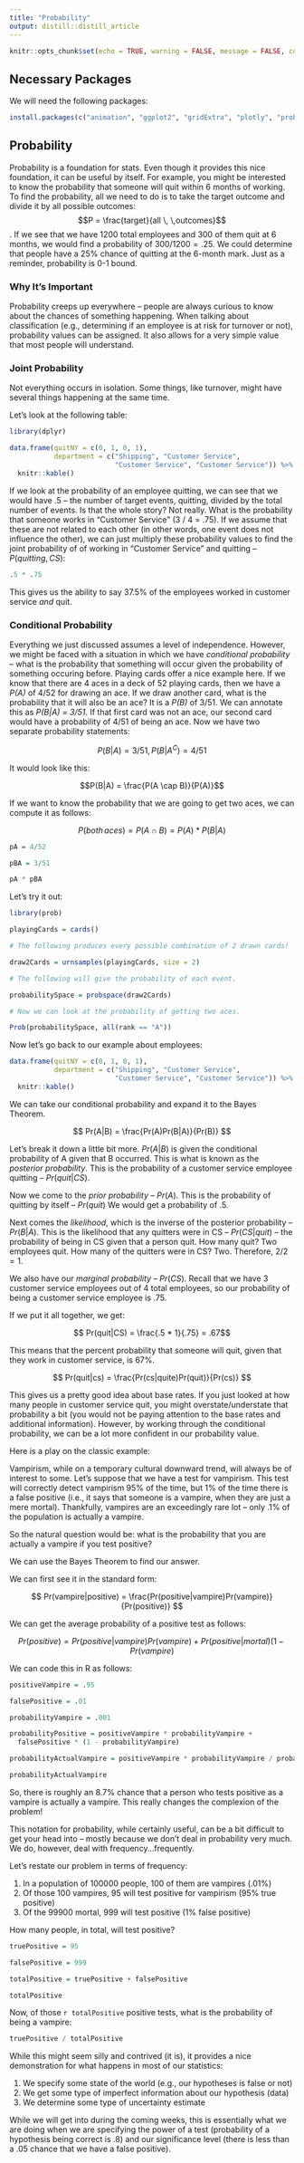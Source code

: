```yaml
---
title: "Probability"
output: distill::distill_article
---
```


```r
knitr::opts_chunk$set(echo = TRUE, warning = FALSE, message = FALSE, comment = "")
```


## Necessary Packages

We will need the following packages:

```r
install.packages(c("animation", "ggplot2", "gridExtra", "plotly", "prob"))
```


## Probability

Probability is a foundation for stats. Even though it provides this nice foundation, it can be useful by itself. For example, you might be interested to know the probability that someone will quit within 6 months of working. To find the probability, all we need to do is to take the target outcome and divide it by all possible outcomes: $$P = \frac{target}{all \, \,outcomes}$$. If we see that we have 1200 total employees and 300 of them quit at 6 months, we would find a probability of $300 / 1200 = .25$. We could determine that people have a 25% chance of quitting at the 6-month mark. Just as a reminder, probability is 0-1 bound.

### Why It's Important

Probability creeps up everywhere -- people are always curious to know about the chances of something happening. When talking about classification (e.g., determining if an employee is at risk for turnover or not), probability values can be assigned. It also allows for a very simple value that most people will understand.

### Joint Probability

Not everything occurs in isolation. Some things, like turnover, might have several things happening at the same time.

Let's look at the following table:

```r
library(dplyr)

data.frame(quitNY = c(0, 1, 0, 1), 
           department = c("Shipping", "Customer Service", 
                          "Customer Service", "Customer Service")) %>% 
  knitr::kable()
```

If we look at the probability of an employee quitting, we can see that we would have .5 -- the number of target events, quitting, divided by the total number of events. Is that the whole story? Not really. What is the probability that someone works in "Customer Service" (3 / 4 = .75). If we assume that these are not related to each other (in other words, one event does not influence the other), we can just multiply these probability values to find the joint probability of of working in "Customer Service" and quitting -- $P(quitting, CS)$:

```r
.5 * .75
```

This gives us the ability to say 37.5% of the employees worked in customer service *and* quit. 


### Conditional Probability

Everything we just discussed assumes a level of independence. However, we might be faced with a situation in which we have *conditional probability* -- what is the probability that something will occur given the probability of something occuring before. Playing cards offer a nice example here. If we know that there are 4 aces in a deck of 52 playing cards, then we have a *P(A)* of 4/52 for drawing an ace. If we draw another card, what is the probability that it will also be an ace? It is a *P(B)* of 3/51. We can annotate this as *P(B|A) = 3/51*. If that first card was not an ace, our second card would have a probability of 4/51 of being an ace. Now we have two separate probability statements:

$$P(B|A) = 3/51, \, P(B|A^C) = 4/51$$

It would look like this:

$$P(B|A) = \frac{P(A \cap B)}{P(A)}$$

If we want to know the probability that we are going to get two aces, we can compute it as follows:

$$P(both\,aces) = P(A \cap B) = P(A)*P(B|A)$$

```r
pA = 4/52

pBA = 3/51

pA * pBA
```


Let's try it out:

```r
library(prob)

playingCards = cards()

# The following produces every possible combination of 2 drawn cards!

draw2Cards = urnsamples(playingCards, size = 2)

# The following will give the probability of each event.

probabilitySpace = probspace(draw2Cards)

# Now we can look at the probability of getting two aces.

Prob(probabilitySpace, all(rank == "A"))
```

Now let's go back to our example about employees:

```r
data.frame(quitNY = c(0, 1, 0, 1), 
           department = c("Shipping", "Customer Service", 
                          "Customer Service", "Customer Service")) %>% 
  knitr::kable()
```

We can take our conditional probability and expand it to the Bayes Theorem. 

$$ Pr(A|B) = \frac{Pr(A)Pr(B|A)}{Pr(B)} $$

Let's break it down a little bit more. $Pr(A|B)$ is given the conditional probability of A given that B occurred. This is what is known as the *posterior probability*. This is the probability of a customer service employee quitting -- $Pr(quit|CS)$. 

Now we come to the *prior probability* -- $Pr(A)$. This is the probability of quitting by itself -- $Pr(quit)$ We would get a probability of .5.

Next comes the *likelihood*, which is the inverse of the posterior probability -- $Pr(B|A)$. This is the likelihood that any quitters were in CS -- $Pr(CS|quit)$ -- the probability of being in CS given that a person quit. How many quit? Two employees quit. How many of the quitters were in CS? Two. Therefore, $2/2 = 1$.

We also have our *marginal probability* -- $Pr(CS)$. Recall that we have 3 customer service employees out of 4 total employees, so our probability of being a customer service employee is .75.

If we put it all together, we get:

$$ Pr(quit|CS) = \frac{.5 * 1}{.75} = .67$$

This means that the percent probability that someone will quit, given that they work in customer service, is 67%.

$$ Pr(quit|cs) = \frac{Pr(cs|quite)Pr(quit)}{Pr(cs)} $$

This gives us a pretty good idea about base rates. If you just looked at how many people in customer service quit, you might overstate/understate that probability a bit (you would not be paying attention to the base rates and additional information). However, by working through the conditional probability, we can be a lot more confident in our probability value.

Here is a play on the classic example:

Vampirism, while on a temporary cultural downward trend, will always be of interest to some. Let's suppose that we have a test for vampirism. This test will correctly detect vampirism 95% of the time, but 1% of the time there is a false positive (i.e., it says that someone is a vampire, when they are just a mere mortal). Thankfully, vampires are an exceedingly rare lot -- only .1% of the population is actually a vampire. 

So the natural question would be: what is the probability that you are actually a vampire if you test positive?

We can use the Bayes Theorem to find our answer.

We can first see it in the standard form:

$$ Pr(vampire|positive) = \frac{Pr(positive|vampire)Pr(vampire)}{Pr(positive)} $$

We can get the average probability of a positive test as follows:

$$ Pr(positive) = Pr(positive|vampire)Pr(vampire)+Pr(positive|mortal)(1-Pr(vampire)$$

We can code this in R as follows:

```r
positiveVampire = .95

falsePositive = .01

probabilityVampire = .001

probabilityPositive = positiveVampire * probabilityVampire + 
  falsePositive * (1 - probabilityVampire)

probabilityActualVampire = positiveVampire * probabilityVampire / probabilityPositive

probabilityActualVampire
```

So, there is roughly an 8.7% chance that a person who tests positive as a vampire is actually a vampire. This really changes the complexion of the problem!

This notation for probability, while certainly useful, can be a bit difficult to get your head into -- mostly because we don't deal in probability very much. We do, however, deal with frequency...frequently.

Let's restate our problem in terms of frequency:

1.  In a population of 100000 people, 100 of them are vampires (.01%)
2.  Of those 100 vampires, 95 will test positive for vampirism (95% true positive)
3.  Of the 99900 mortal, 999 will test positive (1% false positive)

How many people, in total, will test positive?

```r
truePositive = 95

falsePositive = 999

totalPositive = truePositive + falsePositive

totalPositive
```

Now, of those `r totalPositive` positive tests, what is the probability of being a vampire:

```r
truePositive / totalPositive
```

While this might seem silly and contrived (it is), it provides a nice demonstration for what happens in most of our statistics:

1. We specify some state of the world (e.g., our hypotheses is false or not)
2. We get some type of imperfect information about our hypothesis (data)
3. We determine some type of uncertainty estimate

While we will get into during the coming weeks, this is essentially what we are doing when we are specifying the power of a test (probability of a hypothesis being correct is .8) and our significance level (there is less than a .05 chance that we have a false positive).

